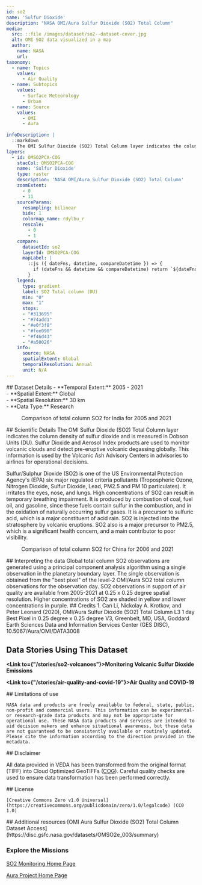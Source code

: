 ```yaml
---
id: so2
name: 'Sulfur Dioxide'
description: "NASA OMI/Aura Sulfur Dioxide (SO2) Total Column"
media:
  src: ::file /images/dataset/so2--dataset-cover.jpg
  alt: OMI SO2 data visualized in a map
  author:
    name: NASA
    url: 
taxonomy:
  - name: Topics
    values:
      - Air Quality
  - name: Subtopics
    values:
      - Surface Meteorology
      - Urban
  - name: Source
    values:
      - OMI
      - Aura
      
infoDescription: |
  ::markdown
    The OMI Sulfur Dioxide (SO2) Total Column layer indicates the column density of sulfur dioxide and is measured in Dobson Units (DU). Sulfur Dioxide and Aerosol Index products are used to monitor volcanic clouds and detect pre-eruptive volcanic degassing globally. This information is used by the Volcanic Ash Advisory Centers in advisories to airlines for operational decision
layers:
  - id: OMSO2PCA-COG
    stacCol: OMSO2PCA-COG
    name: 'Sulfur Dioxide'
    type: raster
    description: 'NASA OMI/Aura Sulfur Dioxide (SO2) Total Column'
    zoomExtent:
      - 0
      - 11
    sourceParams:
      resampling: bilinear
      bidx: 1
      colormap_name: rdylbu_r
      rescale:
        - 0
        - 1
    compare:
      datasetId: so2
      layerId: OMSO2PCA-COG
      mapLabel: |
        ::js ({ dateFns, datetime, compareDatetime }) => {
          if (dateFns && datetime && compareDatetime) return `${dateFns.format(datetime, 'yyyy')} VS ${dateFns.format(compareDatetime, 'yyyy')}`;
        }
    legend:
      type: gradient
      label: SO2 Total column (DU)
      min: "0"
      max: "1"
      stops:
      - "#313695"
      - "#74add1"
      - "#e0f3f8"
      - "#fee090"
      - "#f46d43"
      - "#a50026"
    info:
      source: NASA
      spatialExtent: Global
      temporalResolution: Annual 
      unit: N/A
---
```


<Block>
  <Prose>   
    ## Dataset Details
    - **Temporal Extent:** 2005 - 2021<br />
    - **Spatial Extent:** Global<br />
    - **Spatial Resolution:** 30 km<br />
    - **Data Type:** Research<br />
  </Prose>
  <Figure>
  <Map
    datasetId='so2'
    layerId='OMSO2PCA-COG'
    dateTime='2005-01-01'
    zoom={4}
    center={[77.63,24.27]}
    compareDateTime='2021-01-01'
  />
  <Caption
    attrAuthor='NASA'
    attrUrl='https://nasa.gov/'
  >
  Comparison of total column SO2 for India for 2005 and 2021
  </Caption>
  </Figure>
</Block>


<Block>
  <Prose>
  </Prose>
</Block>

<Block>
  <Prose>
  ## Scientific Details
  The OMI Sulfur Dioxide (SO2) Total Column layer indicates the column density of sulfur dioxide and is measured in Dobson Units (DU). Sulfur Dioxide and Aerosol Index products are used to monitor volcanic clouds and detect pre-eruptive volcanic degassing globally. This information is used by the Volcanic Ash Advisory Centers in advisories to airlines for operational decisions.<br />

  Sulfur/Sulphur Dioxide (SO2) is one of the US Environmental Protection Agency's (EPA) six major regulated criteria pollutants (Tropospheric Ozone, Nitrogen Dioxide, Sulfur Dioxide, Lead, PM2.5 and PM 10 particulates). It irritates the eyes, nose, and lungs. High concentrations of SO2 can result in temporary breathing impairment. It is produced by combustion of coal, fuel oil, and gasoline, since these fuels contain sulfur in the combustion, and in the oxidation of naturally occurring sulfur gases. It is a precursor to sulfuric acid, which is a major constituent of acid rain. SO2 is injected into the stratosphere by volcanic eruptions. SO2 also is a major precursor to PM2.5, which is a significant health concern, and a main contributor to poor visibility.
  </Prose>
</Block>

<Block type='full'>
  <Figure>
  <Map
    datasetId='so2'
    layerId='OMSO2PCA-COG'
    dateTime='2006-01-01'
    zoom={4}
    center={[117.22,35.66]}
    compareDateTime='2021-01-01'
  />
  <Caption
    attrAuthor='NASA'
    attrUrl='https://nasa.gov/'
  >
  Comparison of total column SO2 for China for 2006 and 2021
</Caption>
  </Figure>
<Prose>
## Interpreting the data
Global total column SO2 observations are generated using a principal component analysis algorithm using a single observation in the planetary boundary layer. The single observation is obtained from the "best pixel" of the level-2 OMI/Aura SO2 total column observations for the observation day. SO2 observations in support of air quality are available from 2005-2021 at 0.25 x 0.25 degree spatial resolution. Higher concentrations of SO2 are shaded in yellow and lower concentrations in purple.
</Prose>
</Block>

<Block>
<Prose>
## Credits
1. Can Li, Nickolay A. Krotkov, and Peter Leonard (2020), OMI/Aura Sulfur Dioxide (SO2) Total Column L3 1 day Best Pixel in 0.25 degree x 0.25 degree V3, Greenbelt, MD, USA, Goddard Earth Sciences Data and Information Services Center (GES DISC), 10.5067/Aura/OMI/DATA3008
</Prose>
</Block>


<Block>
  <Prose>
  
  ## Data Stories Using This Dataset
  
  **<Link to={"/stories/so2-volcanoes"}>Monitoring Volcanic Sulfur Dioxide Emissions</Link>**<br />
  
  **<Link to={"/stories/air-quality-and-covid-19"}>Air Quality and COVID-19</Link>**
  </Prose>
</Block>


<Block>
  <Prose>
    ## Limitations of use

    NASA data and products are freely available to federal, state, public, non-profit and commercial users. This information can be experimental- or research-grade data products and may not be appropriate for operational use. These NASA data products and services are intended to aid decision makers and enhance situational awareness, but these data are not guaranteed to be consistently available or routinely updated. Please cite the information according to the direction provided in the metadata.
  </Prose>
</Block>


<Block>
  <Prose>
  ## Disclaimer

  All data provided in VEDA has been transformed from the original format (TIFF) into Cloud Optimized GeoTIFFs ([COG](https://www.cogeo.org)). Careful quality checks are used to ensure data transformation has been performed correctly.  
  </Prose>
</Block>


<Block>
  <Prose>
    ## License

    [Creative Commons Zero v1.0 Universal](https://creativecommons.org/publicdomain/zero/1.0/legalcode) (CC0 1.0)
  </Prose>
</Block>


<Block>
  <Prose>
  ## Additional resources
  [OMI Aura Sulfur Dioxide (SO2) Total Column Dataset Access](https://disc.gsfc.nasa.gov/datasets/OMSO2e_003/summary)

  ### Explore the Missions
  [SO2 Monitoring Home Page](https://so2.gsfc.nasa.gov/)

  [Aura Project Home Page](https://aura.gsfc.nasa.gov/)
  </Prose>
</Block>
